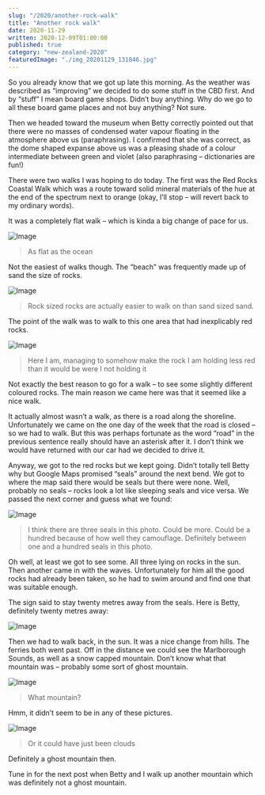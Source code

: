 ```yaml
---
slug: "/2020/another-rock-walk"
title: "Another rock walk"
date: 2020-11-29
written: 2020-12-09T01:00:00
published: true
category: "new-zealand-2020"
featuredImage: "./img_20201129_131846.jpg"
---
```


So you already know that we got up late this morning. As the weather was described as “improving” we decided to do some stuff in the CBD first. And by “stuff” I mean board game shops. Didn’t buy anything. Why do we go to all these board game places and not buy anything? Not sure.

Then we headed toward the museum when Betty correctly pointed out that there were no masses of condensed water vapour floating in the atmosphere above us (paraphrasing). I confirmed that she was correct, as the dome shaped expanse above us was a pleasing shade of a colour intermediate between green and violet (also paraphrasing – dictionaries are fun\!)

There were two walks I was hoping to do today. The first was the Red Rocks Coastal Walk which was a route toward solid mineral materials of the hue at the end of the spectrum next to orange (okay, I’ll stop – will revert back to my ordinary words).

It was a completely flat walk – which is kinda a big change of pace for us.

![Image](img_20201129_124416.jpg)

> As flat as the ocean

Not the easiest of walks though. The “beach” was frequently made up of sand the size of rocks.

![Image](img_20201129_130450.jpg)

> Rock sized rocks are actually easier to walk on than sand sized sand.

The point of the walk was to walk to this one area that had inexplicably red rocks.

![Image](img_20201129_125753.jpg)

> Here I am, managing to somehow make the rock I am holding less red than it would be were I not holding it

Not exactly the best reason to go for a walk – to see some slightly different coloured rocks. The main reason we came here was that it seemed like a nice walk.

It actually almost wasn’t a walk, as there is a road along the shoreline. Unfortunately we came on the one day of the week that the road is closed – so we had to walk. But this was perhaps fortunate as the word “road” in the previous sentence really should have an asterisk after it. I don’t think we would have returned with our car had we decided to drive it.

Anyway, we got to the red rocks but we kept going. Didn’t totally tell Betty why but Google Maps promised “seals” around the next bend. We got to where the map said there would be seals but there were none. Well, probably no seals – rocks look a lot like sleeping seals and vice versa. We passed the next corner and guess what we found:

![Image](img_20201129_131846.jpg)

> I think there are three seals in this photo. Could be more. Could be a hundred because of how well they camouflage. Definitely between one and a hundred seals in this photo.

Oh well, at least we got to see some. All three lying on rocks in the sun. Then another came in with the waves. Unfortunately for him all the good rocks had already been taken, so he had to swim around and find one that was suitable enough.

The sign said to stay twenty metres away from the seals. Here is Betty, definitely twenty metres away:

![Image](img_20201129_132823.jpg)

Then we had to walk back, in the sun. It was a nice change from hills. The ferries both went past. Off in the distance we could see the Marlborough Sounds, as well as a snow capped mountain. Don’t know what that mountain was – probably some sort of ghost mountain.

![Image](img_20201129_133832.jpg)

> What mountain?

Hmm, it didn’t seem to be in any of these pictures.

![Image](img_20201129_133339.jpg)

> Or it could have just been clouds

Definitely a ghost mountain then.

Tune in for the next post when Betty and I walk up another mountain which was definitely not a ghost mountain.